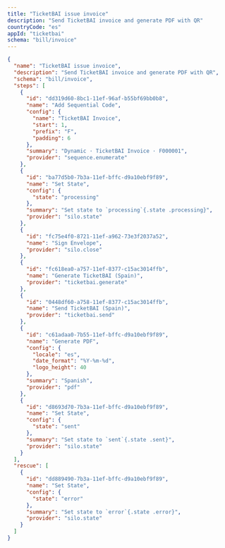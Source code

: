 ```yaml
---
title: "TicketBAI issue invoice"
description: "Send TicketBAI invoice and generate PDF with QR"
countryCode: "es"
appId: "ticketbai"
schema: "bill/invoice"
---
```


```json Example TicketBAI invoice workflow with states expandable
{
  "name": "TicketBAI issue invoice",
  "description": "Send TicketBAI invoice and generate PDF with QR",
  "schema": "bill/invoice",
  "steps": [
    {
      "id": "dd319d60-8bc1-11ef-96af-b55bf69bb0b8",
      "name": "Add Sequential Code",
      "config": {
        "name": "TicketBAI Invoice",
        "start": 1,
        "prefix": "F",
        "padding": 6
      },
      "summary": "Dynamic · TicketBAI Invoice · F000001",
      "provider": "sequence.enumerate"
    },
    {
      "id": "ba77d5b0-7b3a-11ef-bffc-d9a10ebf9f89",
      "name": "Set State",
      "config": {
        "state": "processing"
      },
      "summary": "Set state to `processing`{.state .processing}",
      "provider": "silo.state"
    },
    {
      "id": "fc75e4f0-8721-11ef-a962-73e3f2037a52",
      "name": "Sign Envelope",
      "provider": "silo.close"
    },
    {
      "id": "fc618ea0-a757-11ef-8377-c15ac3014ffb",
      "name": "Generate TicketBAI (Spain)",
      "provider": "ticketbai.generate"
    },
    {
      "id": "0448df60-a758-11ef-8377-c15ac3014ffb",
      "name": "Send TicketBAI (Spain)",
      "provider": "ticketbai.send"
    },
    {
      "id": "c61adaa0-7b55-11ef-bffc-d9a10ebf9f89",
      "name": "Generate PDF",
      "config": {
        "locale": "es",
        "date_format": "%Y-%m-%d",
        "logo_height": 40
      },
      "summary": "Spanish",
      "provider": "pdf"
    },
    {
      "id": "d8693d70-7b3a-11ef-bffc-d9a10ebf9f89",
      "name": "Set State",
      "config": {
        "state": "sent"
      },
      "summary": "Set state to `sent`{.state .sent}",
      "provider": "silo.state"
    }
  ],
  "rescue": [
    {
      "id": "dd889490-7b3a-11ef-bffc-d9a10ebf9f89",
      "name": "Set State",
      "config": {
        "state": "error"
      },
      "summary": "Set state to `error`{.state .error}",
      "provider": "silo.state"
    }
  ]
}
```